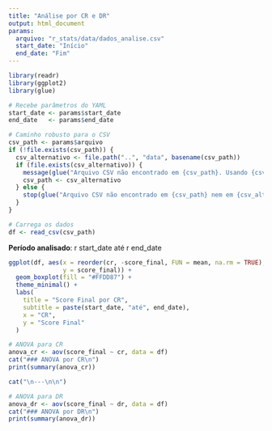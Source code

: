 ```yaml
---
title: "Análise por CR e DR"
output: html_document
params:
  arquivo: "r_stats/data/dados_analise.csv"
  start_date: "Início"
  end_date: "Fim"
---
```


```r
library(readr)
library(ggplot2)
library(glue)

# Recebe parâmetros do YAML
start_date <- params$start_date
end_date   <- params$end_date

# Caminho robusto para o CSV
csv_path <- params$arquivo
if (!file.exists(csv_path)) {
  csv_alternativo <- file.path("..", "data", basename(csv_path))
  if (file.exists(csv_alternativo)) {
    message(glue("Arquivo CSV não encontrado em {csv_path}. Usando {csv_alternativo}."))
    csv_path <- csv_alternativo
  } else {
    stop(glue("Arquivo CSV não encontrado em {csv_path} nem em {csv_alternativo}"))
  }
}

# Carrega os dados
df <- read_csv(csv_path)
```

**Período analisado**: r start_date até r end_date

```r

ggplot(df, aes(x = reorder(cr, -score_final, FUN = mean, na.rm = TRUE),
               y = score_final)) +
  geom_boxplot(fill = "#FFDD87") +
  theme_minimal() +
  labs(
    title = "Score Final por CR",
    subtitle = paste(start_date, "até", end_date),
    x = "CR",
    y = "Score Final"
  )
```

```r

# ANOVA para CR
anova_cr <- aov(score_final ~ cr, data = df)
cat("### ANOVA por CR\n")
print(summary(anova_cr))

cat("\n---\n\n")

# ANOVA para DR
anova_dr <- aov(score_final ~ dr, data = df)
cat("### ANOVA por DR\n")
print(summary(anova_dr))
```
